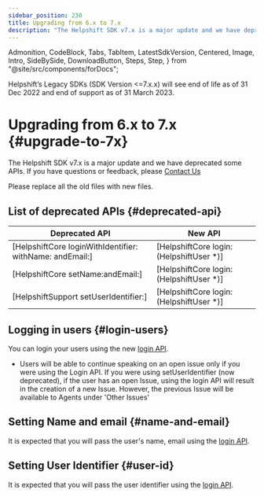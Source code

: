 ```yaml
---
sidebar_position: 230
title: Upgrading from 6.x to 7.x
description: "The Helpshift SDK v7.x is a major update and we have deprecated some APIs. If you have questions or feedback, please Contact Us"
---
```


  Admonition,
  CodeBlock,
  Tabs,
  TabItem,
  LatestSdkVersion,
  Centered,
  Image,
  Intro,
  SideBySide,
  DownloadButton,
  Steps,
  Step,
} from "@site/src/components/forDocs";

<Admonition type="danger" title="Important">

Helpshift’s Legacy SDKs (SDK Version <=7.x.x) will see end of life as of 31 Dec 2022 and end of support as of 31 March 2023.

</Admonition>

# Upgrading from 6.x to 7.x {#upgrade-to-7x}

<Intro>

The Helpshift SDK v7.x is a major update and we have deprecated some APIs. If you have questions or feedback, please <a href="https://support.helpshift.com/kb/contact/" target="_blank">Contact Us</a>

</Intro>

<Admonition type="info" title="Note">

Please replace all the old files with new files.

</Admonition>

## List of deprecated APIs {#deprecated-api}

| Deprecated API                                           | New API                                 |
| -------------------------------------------------------- | --------------------------------------- |
| [HelpshiftCore loginWithIdentifier: withName: andEmail:] | [HelpshiftCore login:(HelpshiftUser *)] |
| [HelpshiftCore setName:andEmail:]                        | [HelpshiftCore login:(HelpshiftUser *)] |
| [HelpshiftSupport setUserIdentifier:]                    | [HelpshiftCore login:(HelpshiftUser *)] |

## Logging in users {#login-users}

You can login your users using the new [login API](/ios/users#logged-in-users).

<Admonition type="info" title="Note">

- Users will be able to continue speaking on an open issue only if you were using the Login API. If you were using setUserIdentifier (now deprecated), if the user has an open Issue, using the login API will result in the creation of a new Issue. However, the previous Issue will be available to Agents under 'Other Issues'

</Admonition>

## Setting Name and email {#name-and-email}

It is expected that you will pass the user's name, email using the [login API](/ios/users#logged-in-users).

## Setting User Identifier {#user-id}

It is expected that you will pass the user identifier using the [login API](/ios/users#logged-in-users).
